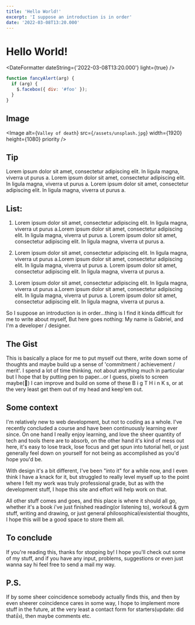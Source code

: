 ```yaml
---
title: 'Hello World!'
excerpt: 'I suppose an introduction is in order'
date: '2022-03-08T13:20.000'
---
```


# Hello World!

<DateFormatter dateString={'2022-03-08T13:20.000'} light={true} />

<Article>

```js:hello.js {1-2}
function fancyAlert(arg) {
  if (arg) {
    $.facebox({ div: '#foo' });
  }
}
```

## Image

<Image
  alt={`Valley of death`}
  src={`/assets/unsplash.jpg`}
  width={1920}
  height={1080}
  priority
/>

## Tip

<Tip>
  Lorem ipsum dolor sit amet, consectetur adipiscing elit. In ligula magna,
  viverra ut purus a. Lorem ipsum dolor sit amet, consectetur adipiscing elit.
  In ligula magna, viverra ut purus a. Lorem ipsum dolor sit amet, consectetur
  adipiscing elit. In ligula magna, viverra ut purus a.
</Tip>

## List:

1. Lorem ipsum dolor sit amet, consectetur adipiscing elit. In ligula magna, viverra ut purus a.Lorem ipsum dolor sit amet, consectetur adipiscing elit. In ligula magna, viverra ut purus a. Lorem ipsum dolor sit amet, consectetur adipiscing elit. In ligula magna, viverra ut purus a.

2. Lorem ipsum dolor sit amet, consectetur adipiscing elit. In ligula magna, viverra ut purus a.Lorem ipsum dolor sit amet, consectetur adipiscing elit. In ligula magna, viverra ut purus a. Lorem ipsum dolor sit amet, consectetur adipiscing elit. In ligula magna, viverra ut purus a.

3. Lorem ipsum dolor sit amet, consectetur adipiscing elit. In ligula magna, viverra ut purus a.Lorem ipsum dolor sit amet, consectetur adipiscing elit. In ligula magna, viverra ut purus a. Lorem ipsum dolor sit amet, consectetur adipiscing elit. In ligula magna, viverra ut purus a.

So I suppose an introduction is in order...thing is I find it kinda difficult for me to write about myself, But here goes nothing:
My name is Gabriel, and I'm a developer / designer.

## The Gist

This is basically a place for me to put myself out there, write down some of thoughts and maybe build up a sense of 'commitment / achievement / merit'.
I spend a lot of time thinking, not about anything much in particular but I hope that by putting pen to paper...or I guess, pixels to screen maybe(🤷) I can improve and build on some of these B i g T H i n K s, or at the very least get them out of my head and keep'em out.

## Some context

I'm relatively new to web development, but not to coding as a whole. I've recently concluded a course and have been continuously learning ever since. On one hand I really enjoy learning, and love the sheer quantity of tech and tools there are to absorb, on the other hand it's kind of mess out here, it's easy to lose track, lose focus and get spun into tutorial hell, or just generally feel down on yourself for not being as accomplished as you'd hope you'd be.

With design it's a bit different, I've been "into it" for a while now, and I even think I have a knack for it, but struggled to really level myself up to the point where I felt my work was truly professional grade, but as with the development stuff, I hope this site and effort will help work on that.

All other stuff comes and goes, and this place is where it should all go, whether it's a book i've just finished reading(or listening to), workout & gym stuff, writing and drawing, or just general philosophical/existential thoughts, I hope this will be a good space to store them all.

## To conclude

If you're reading this, thanks for stopping by! I hope you'll check out some of my stuff, and if you have any input, problems, suggestions or even just wanna say hi feel free to send a mail my way.

## P.S.

If by some sheer coincidence somebody actually finds this, and then by even sheerer coincidence cares in some way, I hope to implement more stuff in the future, at the very least a contact form for starters(update: did that👍), then maybe comments etc.

</Article>
